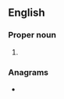 ==English==

===Proper noun===
{{en-proper noun}}

# {{proper noun|{{w|Republican Sinn Féin}}|lang=en}}

===Anagrams===
* {{anagrams|en|FRS|RFS|SFR|fsr}}